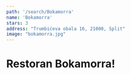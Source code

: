 ---
path: '/search/Bokamorra'
name: 'Bokamorra'
stars: 3
address: "Trumbićeva obala 16, 21000, Split"
image: "bokamorra.jpg"
---


# Restoran Bokamorra!


<Review></Review>
